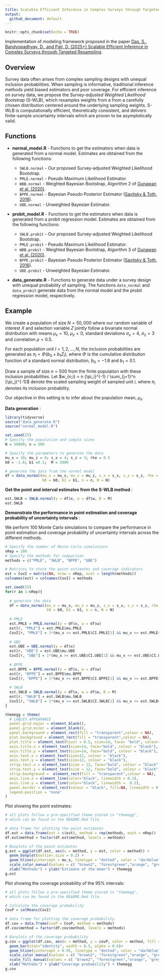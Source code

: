 ```yaml
---
title: Scalable Efficient Inference in Complex Surveys through Targeted Resampling of Weights
output: 
  github_document: default
---
```


```r
knitr::opts_chunk$set(echo = TRUE)
```

Implementation of modeling framework proposed in the paper [Das, S., Bandyopadhyay, D., and Pati, D. (2025+) Scalable Efficient Inference in Complex Surveys through Targeted Resampling](https://arxiv.org/abs/2504.11636).

## Overview

Survey data often arises from complex sampling designs with unequal inclusion probabilities. When sampling is informative, traditional inference methods yield biased estimators and poor coverage. For efficient inference on survey data, we propose the *Survey-adjusted Weighted Likelihood Bootstrap* (S-WLB), which resamples weights from a from a carefully chosen distribution centered around the underlying sampling weights. S-WLB is computationally efficient, theoretically consistent, and delivers finite-sample uncertainty intervals which are proven to be asymptotically valid. 

## Functions

-  **normal_model.R** - Functions to get the estimators when data is generated from a normal model. Estimates are obtained from the following functions:

   - `SWLB.normal` - Our proposed Survey-adjusted Weighted Likelihood Bootstrap. 
   - `PMLE.normal` - Pseudo Maximum Likelihood Estimator. 
   - `WBB.normal` - Weighted Bayesian Bootstrap, Algorithm 2 of [Gunawan et al. (2020)](https://onlinelibrary.wiley.com/doi/abs/10.1111/anzs.12284). 
   - `BPPE.normal` - Bayesian Pseudo Posterior Estimator ([Savitsky \& Toth, 2016](https://projecteuclid.org/journals/electronic-journal-of-statistics/volume-10/issue-1/Bayesian-estimation-under-informative-sampling/10.1214/16-EJS1153.full)). 
   - `UBE.normal` - Unweighted Bayesian Estimator.
   

-  **probit_model.R** - Functions to get the estimators when data is generated from a probit regression model. Estimates are obtained from the following functions:

   - `SWLB.probit` - Our proposed Survey-adjusted Weighted Likelihood Bootstrap. 
   - `PMLE.probit` - Pseudo Maximum Likelihood Estimator. 
   - `WBB.probit` - Weighted Bayesian Bootstrap, Algorithm 3 of [Gunawan et al. (2020)](https://onlinelibrary.wiley.com/doi/abs/10.1111/anzs.12284). 
   - `BPPE.probit` - Bayesian Pseudo Posterior Estimator ([Savitsky \& Toth, 2016](https://projecteuclid.org/journals/electronic-journal-of-statistics/volume-10/issue-1/Bayesian-estimation-under-informative-sampling/10.1214/16-EJS1153.full)). 
   - `UBE.probit` - Unweighted Bayesian Estimator.
   
   
-  **data_generate.R** - Functions to generate data under a survey design with unequal probability of sampling. The functions `data_normal` and `data_probit` generate data from the normal model and the probit regression model, respectively. 
   

## Example

We create a population of size $N = 50,000$ where our random variable of interest $X$ and selection variable $Z$ jointly follow a bivariate normal distribution with means $\mu_x = 10$, $\mu_z = 0$, standard deviations $\sigma_x = 4$, $\sigma_z = 3$ and correlation $\rho = 0.5$.

For each population unit $l = 1, 2, \ldots, N$, the inclusion probabilities are generated as $\pi_l = \Phi(b_0 + b_1 Z_l)$, where $\Phi$ is the cumulative distribution function of a standard normal distribution, $b_0 = -1.8$ and $b_1 = 0.1$. 

Draw a sample of size $n = 500$ from the finite population with these inclusion probabilities. Let $w_{n,i} = n {\pi_i}^{-1} / \sum_{j=1}^n {\pi_j}^{-1}$ denote the scaled sampling weight of sampled unit $i$, where $\pi_i$ denotes its inclusion probability.

Our objective in this setting is to infer about the population mean, $\mu_x$.

**Data generation** :
```r
library(tidyverse)
source("data_generate.R")
source("normal_model.R")

set.seed(25)
# Specify the population and sample sizes
N = 50000; n = 500

# Specify the parameters to generate the data
mu_x = 10; mu_z = 0; s_x = 4; s_z = 3; rho = 0.5
b0 = -1.8; b1 =0.1;  M = 2000

# generate the data from the normal model
df = data_normal(mu_x = mu_x, mu_z = mu_z, s_x = s_x, s_z = s_z, rho = rho,
                 b0 = b0, b1 = b1, n = n, N = N)
```

**Get the point and interval estimates from the S-WLB method** :
```r
est.SWLB = SWLB.normal(y = df$x, w = df$w, B = M)
est.SWLB
```

**Demonstrate the performance in point estimation and coverage probability of uncertainty intervals** :

We perform $100$ Monte Carlo simulations to compare the performance in point estimation and coverage probability of uncertainty intervals across the different methods.
```r
# Specify the number of Monte Carlo simulations
nRep = 100
# Specify the methods for comparison
methods = c("PMLE", "SWLB", "BPPE", "UBE")

# Matrices to store the point estimates and coverage indicators
est = CovI = matrix(NA, nrow = nRep, ncol = length(methods))
colnames(est) = colnames(CovI) = methods

set.seed(25)
for(r in 1:nRep){
  
  # generate the data
  df = data_normal(mu_x = mu_x, mu_z = mu_z, s_x = s_x, s_z = s_z, rho = rho,
                   b0 = b0, b1 = b1, n = n, N = N)
  
  # PMLE
  est.PMLE = PMLE.normal(y = df$x, w = df$w)
  est[r, "PMLE"] = est.PMLE$mu.PMLE
  CovI[r, "PMLE"] = 1*(mu_x >= est.PMLE$CI.PMLE[1] && mu_x <= est.PMLE$CI.PMLE[2])
  
  # UBE
  est.UBE = UBE.normal(y = df$x)
  est[r, "UBE"] = est.UBE$mu.UBE
  CovI[r, "UBE"] = 1*(mu_x >= est.UBE$CI.UBE[1] && mu_x <= est.UBE$CI.UBE[2])
  
  # BPPE
  est.BPPE = BPPE.normal(y = df$x, w = df$w)
  est[r, "BPPE"] = est.BPPE$mu.BPPE
  CovI[r, "BPPE"] = 1*(mu_x >= est.BPPE$CI.BPPE[1] && mu_x <= est.BPPE$CI.BPPE[2])
  
  # SWLB
  est.SWLB = SWLB.normal(y = df$x, w = df$w, B = M)
  est[r, "SWLB"] = est.SWLB$mu.SWLB
  CovI[r, "SWLB"] = 1*(mu_x >= est.SWLB$CI.SWLB[1] && mu_x <= est.SWLB$CI.SWLB[2])
}
```

```r
themegg = theme(
  # LABLES APPEARANCE
  panel.grid.major = element_blank(), 
  panel.grid.minor = element_blank(),
  panel.background = element_rect(fill = "transparent",colour = NA),
  plot.background = element_rect(fill = "transparent",colour = NA),
  plot.title = element_text(hjust = 0.5, size=14, face= "bold", colour= "black" ),
  axis.title.x = element_text(size=14, face="bold", colour = "black"),    
  axis.title.y = element_text(size=14, face="bold", colour = "black"),    
  axis.text.x = element_text(size=12, colour = "black"), 
  axis.text.y = element_text(size=12, colour = "black"),
  strip.text.x = element_text(size = 12, face="bold", colour = "black" ),
  strip.text.y = element_text(size = 12, face="bold", colour = "black"),
  strip.background =  element_rect(fill = "transparent",colour = NA),
  axis.line.x = element_line(color="black", linewidth = 0.2),
  axis.line.y = element_line(color="black", linewidth =  0.2),
  panel.border = element_rect(colour = "black", fill=NA, linewidth = 0.2),
  legend.position = "none"
)
```

Plot showing the point estimates:

```r
# all plots follow a pre-specified theme stored in "themegg", 
# which can be found in the README.Rmd file.

# data frame for plotting the point estimates
df.est = data.frame(est = c(est), method = rep(methods, each = nRep))
df.est$method = factor(df.est$method, levels = methods)

# Boxplots of the point estimates 
g.est = ggplot(df.est, aes(x = method, y = est, color = method)) +
  geom_boxplot(outlier.size = 0.2) + 
  geom_hline(yintercept = mu_x, linetype = "dotted", color = "darkblue") +
  scale_color_manual(values = c( "brown2", "forestgreen","orange", "grey30")) +
  xlab("Methods") + ylab("Estimate of the mean") + themegg
g.est
```

Plot showing the coverage probability of the $95$\% intervals:

```r
# all plots follow a pre-specified theme stored in "themegg", 
# which can be found in the README.Rmd file.

# Calculate the coverage probability
CovP = colMeans(CovI)

# data frame for plotting the coverage probability
df.cov = data.frame(covP = CovP, method = methods)
df.cov$method = factor(df.cov$method, levels = methods)

# Barplots of the coverage probability
g.cov = ggplot(df.cov, aes(x = method, y = covP, color = method, fill = method)) +
  geom_bar(stat="identity", width = 0.5, alpha = 0.6)+
  geom_hline(yintercept = 0.95, linetype = "dotted", color = "darkblue") +
  scale_color_manual(values = c( "brown2", "forestgreen","orange", "grey30")) +
  scale_fill_manual(values = c( "brown2", "forestgreen","orange", "grey30")) +
  xlab("Methods") + ylab("Coverage probability") + themegg
g.cov
```